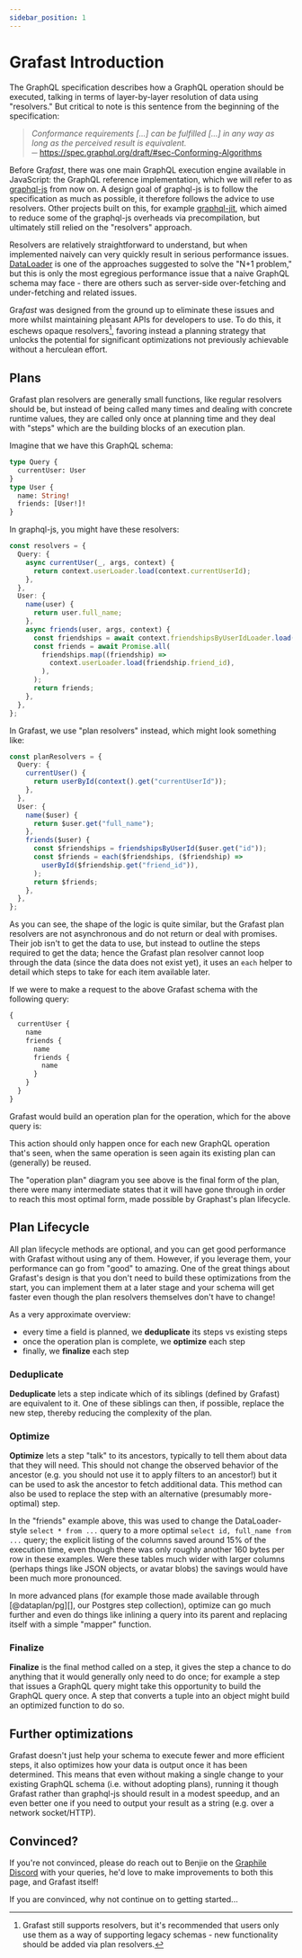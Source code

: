 ```yaml
---
sidebar_position: 1
---
```



# Grafast Introduction

The GraphQL specification describes how a GraphQL operation should be executed,
talking in terms of layer-by-layer resolution of data using "resolvers." But
critical to note is this sentence from the beginning of the specification:

> _Conformance requirements [...] can be fulfilled [...] in any way as long as
> the perceived result is equivalent._  
> ─ https://spec.graphql.org/draft/#sec-Conforming-Algorithms

Before Gra*fast*, there was one main GraphQL execution engine available in
JavaScript: the GraphQL reference implementation, which we will refer to as
[graphql-js][] from now on. A design goal of graphql-js is to follow the
specification as much as possible, it therefore follows the advice to use
resolvers. Other projects built on this, for example [graphql-jit][], which
aimed to reduce some of the graphql-js overheads via precompilation, but
ultimately still relied on the "resolvers" approach.

Resolvers are relatively straightforward to understand, but when implemented
naively can very quickly result in serious performance issues. [DataLoader][] is
one of the approaches suggested to solve the "N+1 problem," but this is only the
most egregious performance issue that a naive GraphQL schema may face - there
are others such as server-side over-fetching and under-fetching and related
issues.

Gra*fast* was designed from the ground up to eliminate these issues and more
whilst maintaining pleasant APIs for developers to use. To do this, it eschews
opaque resolvers[^1], favoring instead a planning strategy that unlocks the
potential for significant optimizations not previously achievable without a
herculean effort.

[^1]:
    Grafast still supports resolvers, but it's recommended that users only use
    them as a way of supporting legacy schemas - new functionality should be
    added via plan resolvers.

## Plans

Grafast plan resolvers are generally small functions, like regular resolvers
should be, but instead of being called many times and dealing with concrete
runtime values, they are called only once at planning time and they deal with
"steps" which are the building blocks of an execution plan.

Imagine that we have this GraphQL schema:

```graphql
type Query {
  currentUser: User
}
type User {
  name: String!
  friends: [User!]!
}
```

In graphql-js, you might have these resolvers:

```ts
const resolvers = {
  Query: {
    async currentUser(_, args, context) {
      return context.userLoader.load(context.currentUserId);
    },
  },
  User: {
    name(user) {
      return user.full_name;
    },
    async friends(user, args, context) {
      const friendships = await context.friendshipsByUserIdLoader.load(user.id);
      const friends = await Promise.all(
        friendships.map((friendship) =>
          context.userLoader.load(friendship.friend_id),
        ),
      );
      return friends;
    },
  },
};
```

In Grafast, we use "plan resolvers" instead, which might look something like:

```ts
const planResolvers = {
  Query: {
    currentUser() {
      return userById(context().get("currentUserId"));
    },
  },
  User: {
    name($user) {
      return $user.get("full_name");
    },
    friends($user) {
      const $friendships = friendshipsByUserId($user.get("id"));
      const $friends = each($friendships, ($friendship) =>
        userById($friendship.get("friend_id")),
      );
      return $friends;
    },
  },
};
```

As you can see, the shape of the logic is quite similar, but the Grafast plan
resolvers are not asynchronous and do not return or deal with promises. Their
job isn't to get the data to use, but instead to outline the steps required to
get the data; hence the Grafast plan resolver cannot loop through the data
(since the data does not exist yet), it uses an `each` helper to detail which
steps to take for each item available later.

If we were to make a request to the above Grafast schema with the following
query:

```graphql
{
  currentUser {
    name
    friends {
      name
      friends {
        name
      }
    }
  }
}
```

Grafast would build an operation plan for the operation, which for the above
query is:

<Mermaid chart={mermaidPlan} />

This action should only happen once for each new GraphQL operation that's seen,
when the same operation is seen again its existing plan can (generally) be
reused.

The "operation plan" diagram you see above is the final form of the plan, there
were many intermediate states that it will have gone through in order to reach
this most optimal form, made possible by Graphast's plan lifecycle.

## Plan Lifecycle

All plan lifecycle methods are optional, and you can get good performance with
Grafast without using any of them. However, if you leverage them, your
performance can go from "good" to amazing. One of the great things about
Grafast's design is that you don't need to build these optimizations from the
start, you can implement them at a later stage and your schema will get faster
even though the plan resolvers themselves don't have to change!

As a very approximate overview:

- every time a field is planned, we **deduplicate** its steps vs existing steps
- once the operation plan is complete, we **optimize** each step
- finally, we **finalize** each step

### Deduplicate

**Deduplicate** lets a step indicate which of its siblings (defined by Grafast)
are equivalent to it. One of these siblings can then, if possible, replace the
new step, thereby reducing the complexity of the plan.

### Optimize

**Optimize** lets a step "talk" to its ancestors, typically to tell them about
data that they will need. This should not change the observed behavior of the
ancestor (e.g. you should not use it to apply filters to an ancestor!) but it
can be used to ask the ancestor to fetch additional data. This method can also
be used to replace the step with an alternative (presumably more-optimal) step.

In the "friends" example above, this was used to change the DataLoader-style
`select * from ...` query to a more optimal `select id, full_name from ...`
query; the explicit listing of the columns saved around 15% of the execution
time, even though there was only roughly another 160 bytes per row in these
examples. Were these tables much wider with larger columns (perhaps things like
JSON objects, or avatar blobs) the savings would have been much more pronounced.

In more advanced plans (for example those made available through
[@dataplan/pg][], our Postgres step collection), optimize can go much further
and even do things like inlining a query into its parent and replacing itself
with a simple "mapper" function.

### Finalize

**Finalize** is the final method called on a step, it gives the step a chance to
do anything that it would generally only need to do once; for example a step
that issues a GraphQL query might take this opportunity to build the GraphQL
query once. A step that converts a tuple into an object might build an optimized
function to do so.

## Further optimizations

Grafast doesn't just help your schema to execute fewer and more efficient steps,
it also optimizes how your data is output once it has been determined. This
means that even without making a single change to your existing GraphQL schema
(i.e. without adopting plans), running it though Grafast rather than graphql-js
should result in a modest speedup, and an even better one if you need to output
your result as a string (e.g. over a network socket/HTTP).

## Convinced?

If you're not convinced, please do reach out to Benjie on the [Graphile Discord][]
with your queries, he'd love to make improvements to both this page, and Grafast itself!

If you are convinced, why not continue on to getting started...


[graphql-js]: https://github.com/graphql/graphql-js
[graphql-jit]: https://github.com/zalando-incubator/graphql-jit
[dataloader]: https://github.com/graphql/dataloader
[graphile discord]: https://discord.gg/graphile
